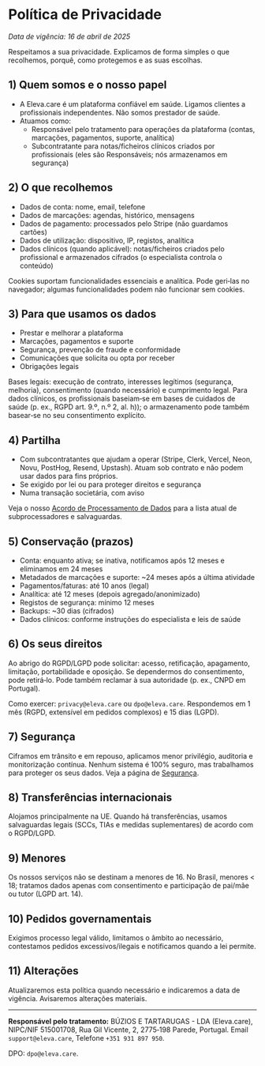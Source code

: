 # Política de Privacidade

_Data de vigência: 16 de abril de 2025_

Respeitamos a sua privacidade. Explicamos de forma simples o que recolhemos, porquê, como protegemos e as suas escolhas.

## 1) Quem somos e o nosso papel

- A Eleva.care é um plataforma confiável em saúde. Ligamos clientes a profissionais independentes. Não somos prestador de saúde.
- Atuamos como:
  - Responsável pelo tratamento para operações da plataforma (contas, marcações, pagamentos, suporte, analítica)
  - Subcontratante para notas/ficheiros clínicos criados por profissionais (eles são Responsáveis; nós armazenamos em segurança)

## 2) O que recolhemos

- Dados de conta: nome, email, telefone
- Dados de marcações: agendas, histórico, mensagens
- Dados de pagamento: processados pelo Stripe (não guardamos cartões)
- Dados de utilização: dispositivo, IP, registos, analítica
- Dados clínicos (quando aplicável): notas/ficheiros criados pelo profissional e armazenados cifrados (o especialista controla o conteúdo)

Cookies suportam funcionalidades essenciais e analítica. Pode geri‑las no navegador; algumas funcionalidades podem não funcionar sem cookies.

## 3) Para que usamos os dados

- Prestar e melhorar a plataforma
- Marcações, pagamentos e suporte
- Segurança, prevenção de fraude e conformidade
- Comunicações que solicita ou opta por receber
- Obrigações legais

Bases legais: execução de contrato, interesses legítimos (segurança, melhoria), consentimento (quando necessário) e cumprimento legal. Para dados clínicos, os profissionais baseiam‑se em bases de cuidados de saúde (p. ex., RGPD art. 9.º, n.º 2, al. h)); o armazenamento pode também basear‑se no seu consentimento explícito.

## 4) Partilha

- Com subcontratantes que ajudam a operar (Stripe, Clerk, Vercel, Neon, Novu, PostHog, Resend, Upstash). Atuam sob contrato e não podem usar dados para fins próprios.
- Se exigido por lei ou para proteger direitos e segurança
- Numa transação societária, com aviso

Veja o nosso [Acordo de Processamento de Dados](/legal/dpa) para a lista atual de subprocessadores e salvaguardas.

## 5) Conservação (prazos)

- Conta: enquanto ativa; se inativa, notificamos após 12 meses e eliminamos em 24 meses
- Metadados de marcações e suporte: ~24 meses após a última atividade
- Pagamentos/faturas: até 10 anos (legal)
- Analítica: até 12 meses (depois agregado/anonimizado)
- Registos de segurança: mínimo 12 meses
- Backups: ~30 dias (cifrados)
- Dados clínicos: conforme instruções do especialista e leis de saúde

## 6) Os seus direitos

Ao abrigo do RGPD/LGPD pode solicitar: acesso, retificação, apagamento, limitação, portabilidade e oposição. Se dependermos do consentimento, pode retirá‑lo. Pode também reclamar à sua autoridade (p. ex., CNPD em Portugal).

Como exercer: `privacy@eleva.care` ou `dpo@eleva.care`. Respondemos em 1 mês (RGPD, extensível em pedidos complexos) e 15 dias (LGPD).

## 7) Segurança

Ciframos em trânsito e em repouso, aplicamos menor privilégio, auditoria e monitorização contínua. Nenhum sistema é 100% seguro, mas trabalhamos para proteger os seus dados. Veja a página de [Segurança](/legal/security).

## 8) Transferências internacionais

Alojamos principalmente na UE. Quando há transferências, usamos salvaguardas legais (SCCs, TIAs e medidas suplementares) de acordo com o RGPD/LGPD.

## 9) Menores

Os nossos serviços não se destinam a menores de 16. No Brasil, menores < 18; tratamos dados apenas com consentimento e participação de pai/mãe ou tutor (LGPD art. 14).

## 10) Pedidos governamentais

Exigimos processo legal válido, limitamos o âmbito ao necessário, contestamos pedidos excessivos/ilegais e notificamos quando a lei permite.

## 11) Alterações

Atualizaremos esta política quando necessário e indicaremos a data de vigência. Avisaremos alterações materiais.

---

**Responsável pelo tratamento:** BÚZIOS E TARTARUGAS - LDA (Eleva.care), NIPC/NIF 515001708, Rua Gil Vicente, 2, 2775‑198 Parede, Portugal. Email `support@eleva.care`, Telefone `+351 931 897 950`.

DPO: `dpo@eleva.care`.
